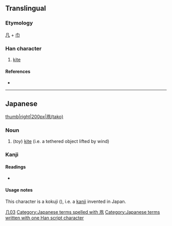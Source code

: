 {{character info/new}}
==Translingual==

===Etymology===
[[凡]] + [[巾]]<!--please add English explanation of this-->

===Han character===
{{Han char|rn=16|rad=几|as=03|sn=5|four=|canj=HNLB|ids=⿵⺇巾}}

# [[kite]]

====References====
* {{Han ref|kx=0134.081|dkj=01749|dj=0299.190|hdz=10276.111|uh=51E7|ud=20967}}

----

==Japanese==
[[file:Takoagetaikai873.JPG|thumb|right|200px|凧(tako)]]

===Noun===
{{ja-noun|たこ}}

# (''toy'') [[kite]] (i.e. a tethered object lifted by wind)

===Kanji===
{{ja-kanji|grade=n|rs=几03}}

====Readings====
* {{ja-readings|kun=[[たこ]] (tako), [[いかのぼり]] (ikanobori)}}

====Usage notes====
This character is a kokuji ({{ja-l|国字}}), i.e. a [[kanji]] invented in Japan.

[[Category:Japanese-only CJKV Characters|几03]]

[[Category:Japanese terms spelled with 凧]]
[[Category:Japanese terms written with one Han script character]]
